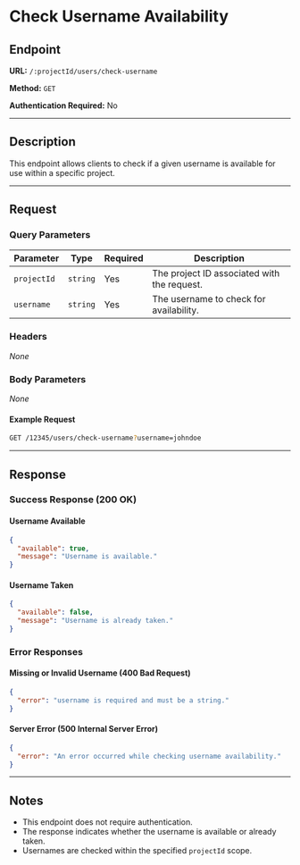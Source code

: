 # Check Username Availability

## Endpoint

**URL:** `/:projectId/users/check-username`

**Method:** `GET`

**Authentication Required:** No

---

## Description

This endpoint allows clients to check if a given username is available for use within a specific project.

---

## Request

### Query Parameters

| Parameter   | Type     | Required | Description                                                |
| ----------- | -------- | -------- | ---------------------------------------------------------- |
| `projectId` | `string` | Yes      | The project ID associated with the request.               |
| `username`  | `string` | Yes      | The username to check for availability.                   |

### Headers

*None*

### Body Parameters

*None*

#### Example Request

```sh
GET /12345/users/check-username?username=johndoe
```

---

## Response

### Success Response (200 OK)

#### Username Available

```json
{
  "available": true,
  "message": "Username is available."
}
```

#### Username Taken

```json
{
  "available": false,
  "message": "Username is already taken."
}
```

### Error Responses

#### Missing or Invalid Username (400 Bad Request)

```json
{
  "error": "username is required and must be a string."
}
```

#### Server Error (500 Internal Server Error)

```json
{
  "error": "An error occurred while checking username availability."
}
```

---

## Notes

- This endpoint does not require authentication.
- The response indicates whether the username is available or already taken.
- Usernames are checked within the specified `projectId` scope.


